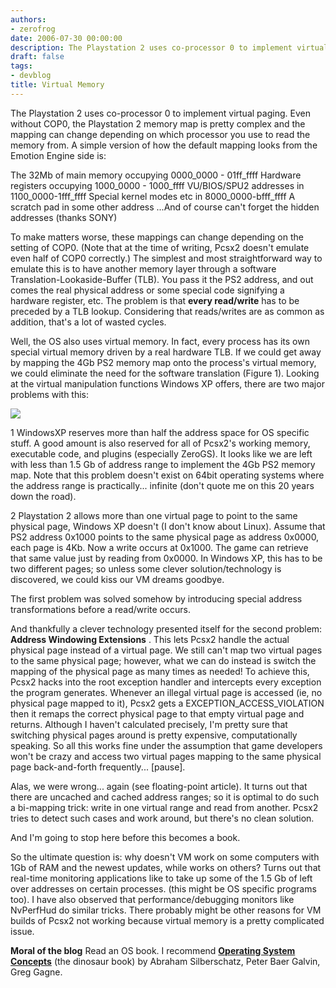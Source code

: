 ```yaml
---
authors:
- zerofrog
date: 2006-07-30 00:00:00
description: The Playstation 2 uses co-processor 0 to implement virtual paging
draft: false
tags:
- devblog
title: Virtual Memory
---
```


The Playstation 2 uses co-processor 0 to implement virtual paging. Even
without COP0, the Playstation 2 memory map is pretty complex and the
mapping can change depending on which processor you use to read the
memory from. A simple version of how the default mapping looks from the
Emotion Engine side is:

<!-- truncate -->

The 32Mb of main memory occupying 0000\_0000 - 01ff\_ffff
Hardware registers occupying 1000\_0000 - 1000\_ffff
VU/BIOS/SPU2 addresses in 1100\_0000-1fff\_ffff
Special kernel modes etc in 8000\_0000-bfff\_ffff
A scratch pad in some other address
...And of course can't forget the hidden addresses (thanks SONY)

To make matters worse, these mappings can change depending on the
setting of COP0. (Note that at the time of writing, Pcsx2 doesn't
emulate even half of COP0 correctly.) The simplest and most
straightforward way to emulate this is to have another memory layer
through a software Translation-Lookaside-Buffer (TLB). You pass it the
PS2 address, and out comes the real physical address or some special
code signifying a hardware register, etc. The problem is that **every
read/write** has to be preceded by a TLB lookup. Considering that
reads/writes are as common as addition, that's a lot of wasted cycles.

Well, the OS also uses virtual memory. In fact, every process has its
own special virtual memory driven by a real hardware TLB. If we could
get away by mapping the 4Gb PS2 memory map onto the process's virtual
memory, we could eliminate the need for the software translation (Figure
1). Looking at the virtual manipulation functions Windows XP offers,
there are two major problems with this:

![](./img/vmem.jpg)

1 WindowsXP reserves more than half the address space for OS specific
stuff. A good amount is also reserved for all of Pcsx2's working memory,
executable code, and plugins (especially ZeroGS). It looks like we are
left with less than 1.5 Gb of address range to implement the 4Gb PS2
memory map. Note that this problem doesn't exist on 64bit operating
systems where the address range is practically... infinite (don't quote
me on this 20 years down the road).

2 Playstation 2 allows more than one virtual page to point to the same
physical page, Windows XP doesn't (I don't know about Linux). Assume
that PS2 address 0x1000 points to the same physical page as address
0x0000, each page is 4Kb. Now a write occurs at 0x1000. The game can
retrieve that same value just by reading from 0x0000. In Windows XP,
this has to be two different pages; so unless some clever
solution/technology is discovered, we could kiss our VM dreams
goodbye.

The first problem was solved somehow by introducing special address
transformations before a read/write occurs.

And thankfully a clever technology presented itself for the second
problem: **Address Windowing Extensions** . This lets Pcsx2 handle the
actual physical page instead of a virtual page. We still can't map two
virtual pages to the same physical page; however, what we can do instead
is switch the mapping of the physical page as many times as needed! To
achieve this, Pcsx2 hacks into the root exception handler and intercepts
every exception the program generates. Whenever an illegal virtual page
is accessed (ie, no physical page mapped to it), Pcsx2 gets a
EXCEPTION\_ACCESS\_VIOLATION then it remaps the correct physical page to
that empty virtual page and returns. Although I haven't calculated
precisely, I'm pretty sure that switching physical pages around is
pretty expensive, computationally speaking. So all this works fine under
the assumption that game developers won't be crazy and access two
virtual pages mapping to the same physical page back-and-forth
frequently... \[pause\].

Alas, we were wrong... again (see floating-point article). It turns out
that there are uncached and cached address ranges; so it is optimal to
do such a bi-mapping trick: write in one virtual range and read from
another. Pcsx2 tries to detect such cases and work around, but there's
no clean solution.

And I'm going to stop here before this becomes a book.

So the ultimate question is: why doesn't VM work on some computers with
1Gb of RAM and the newest updates, while works on others? Turns out that
real-time monitoring applications like to take up some of the 1.5 Gb of
left over addresses on certain processes. (this might be OS specific
programs too). I have also observed that performance/debugging monitors
like NvPerfHud do similar tricks. There probably might be other reasons
for VM builds of Pcsx2 not working because virtual memory is a pretty
complicated issue.

**Moral of the blog** Read an OS book. I recommend [**Operating System
Concepts**](http://www.amazon.com/gp/product/0471694665/ref=sr_11_1/102-0719927-1309710?ie=UTF8)
(the dinosaur book) by Abraham Silberschatz, Peter Baer Galvin, Greg
Gagne.